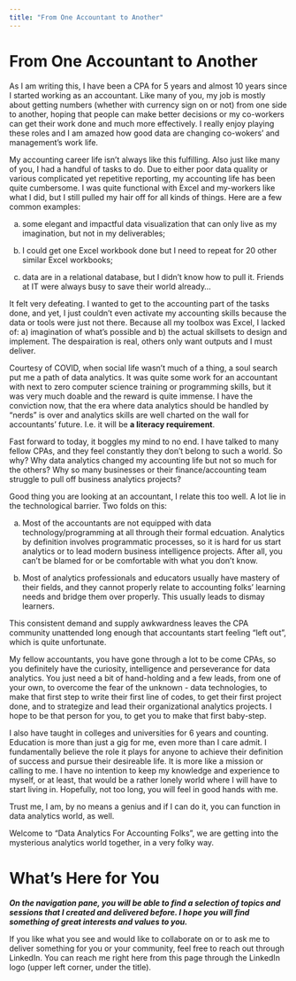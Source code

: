 ```yaml
---
title: "From One Accountant to Another"
---
```


# From One Accountant to Another

As I am writing this, I have been a CPA for 5 years and almost 10 years since I started working as an accountant. Like many of you, my job is mostly about getting numbers (whether with currency sign on or not) from one side to another, hoping that people can make better decisions or my co-workers can get their work done and much more effectively. I really enjoy playing these roles and I am amazed how good data are changing co-wokers' and management's work life.

My accounting career life isn't always like this fulfilling. Also just like many of you, I had a handful of tasks to do. Due to either poor data quality or various complicated yet repetitive reporting, my accounting life has been quite cumbersome. I was quite functional with Excel and my-workers like what I did, but I still pulled my hair off for all kinds of things. Here are a few common examples: 
    
  a) some elegant and impactful data visualization that can only live as my imagination, but not in my deliverables;
    
  b) I could get one Excel workbook done but I need to repeat for 20 other similar Excel workbooks;

  c) data are in a relational database, but I didn't know how to pull it. Friends at IT were always busy to save their world already...
    
It felt very defeating. I wanted to get to the accounting part of the tasks done, and yet, I just couldn't even activate my accounting skills because the data or tools were just not there. Because all my toolbox was Excel, I lacked of: a) imagination of what's possible and b) the actual skillsets to design and implement. The despairation is real, others only want outputs and I must deliver.

Courtesy of COVID, when social life wasn't much of a thing, a soul search put me a path of data analytics. It was quite some work for an accountant with next to zero computer science training or programming skills, but it was very much doable and the reward is quite immense. I have the conviction now, that the era where data analytics should be handled by "nerds" is over and analytics skills are well charted on the wall for accountants' future. I.e. it will be **a literacy requirement**. 

Fast forward to today, it boggles my mind to no end. I have talked to many fellow CPAs, and they feel constantly they don't belong to such a world. So why? Why data analytics changed my accounting life but not so much for the others? Why so many businesses or their finance/accounting team struggle to pull off business analytics projects?

Good thing you are looking at an accountant, I relate this too well. A lot lie in the technological barrier. Two folds on this:

  a) Most of the accountants are not equipped with data technology/programming at all through their formal edcuation. Analytics by definition involves programmatic processes, so it is hard for us start analytics or to lead modern business intelligence projects. After all, you can't be blamed for or be comfortable with what you don't know. 
  
  b) Most of analytics professionals and educators usually have mastery of their fields, and they cannot properly relate to accounting folks' learning needs and bridge them over properly. This usually leads to dismay learners. 
  
This consistent demand and supply awkwardness leaves the CPA community unattended long enough that accountants start feeling "left out", which is quite unfortunate.  

My fellow accountants, you have gone through a lot to be come CPAs, so you definitely have the curiosity, intelligence and perseverance for data analytics. You just need a bit of hand-holding and a few leads, from one of your own, to overcome the fear of the unknown - data technologies, to make that first step to write their first line of codes, to get their first project done, and to strategize and lead their organizational analytics projects. I hope to be that person for you, to get you to make that first baby-step. 

I also have taught in colleges and universities for 6 years and counting. Education is more than just a gig for me, even more than I care admit. I fundamentally believe the role it plays for anyone to achieve their definition of success and pursue their desireable life. It is more like a mission or calling to me. I have no intention to keep my knowledge and experience to myself, or at least, that would be a rather lonely world where I will have to start living in. Hopefully, not too long, you will feel in good hands with me.

Trust me, I am, by no means a genius and if I can do it, you can function in data analytics world, as well. 

Welcome to "Data Analytics For Accounting Folks", we are getting into the mysterious analytics world together, in a very folky way.

# What's Here for You

***On the navigation pane, you will be able to find a selection of topics and sessions that I created and delivered before. I hope you will find something of great interests and values to you.***

If you like what you see and would like to collaborate on or to ask me to deliver something for you or your community, feel free to reach out through LinkedIn. You can reach me right here from this page through the LinkedIn logo (upper left corner, under the title).
